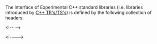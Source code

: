 {{title|Experimental C++ Standard Library headers}}
{{cpp/header/experimental/navbar}}

The interface of Experimental C++ standard libraries (i.e. libraries introduced by [[cpp/experimental|C++ TR's/TS's]]) is defined by the following collection of headers.

{{dsc begin}}
{{dsc h1|Execution {{stddoc|P2300}}}}
{{dsc|{{ttb|{{header|experimental/execution}}}} {{small|(P2300)}}|[[cpp/experimental/execution|Asynchronous execution on generic execution resources]]}}

{{dsc h1|Filesystem TS}}
{{dsc|{{ttb|{{header|experimental/filesystem}}}} {{mark since fs ts}}|[[cpp/experimental/fs|Filesystem library]]}}

{{dsc h1|Parallelism TS}}
{{dsc|{{ttb|{{header|experimental/algorithm}}}} {{mark since parallelism ts}}|[[cpp/experimental/parallelism#Parallelized versions of existing algorithms|Non-numeric parallel algorithms]]}}
{{dsc|{{ttb|{{header|experimental/execution_policy}}}} {{mark since parallelism ts}}|[[cpp/experimental/parallelism#Execution policies|Execution policies]]}}
{{dsc|{{ttb|{{header|experimental/exception_list}}}} {{mark since parallelism ts}}|[[cpp/experimental/parallelism#Exception lists|Parallel exceptions]]}}
{{dsc|{{ttb|{{header|experimental/numeric}}}} {{mark since parallelism ts}}|[[cpp/experimental/parallelism#Parallelized versions of existing algorithms|Numeric parallel algorithms]]}}

{{dsc h1|Library Fundamentals TS}}
{{dsc|{{ttb|{{header|experimental/algorithm}}}} {{mark since libfund ts}}|{{ltt|cpp/experimental/sample}} and {{ltt|cpp/experimental/search}}}}
{{dsc|{{ttb|{{header|experimental/any}}}} {{mark since libfund ts}}|{{ltt|cpp/experimental/any}}}}
{{dsc|{{ttb|{{header|experimental/chrono}}}} {{mark since libfund ts}}|[[cpp/experimental/type_trait_variable_templates|Variable templates for type traits]]}}
{{dsc|{{ttb|{{header|experimental/deque}}}} {{mark since libfund ts}}|[[cpp/experimental/lib_extensions/pmr_container|Convenience aliases for containers using polymorphic allocators]]}}
{{dsc|{{ttb|{{header|experimental/forward_list}}}} {{mark since libfund ts}}|[[cpp/experimental/lib_extensions/pmr_container|Convenience aliases for containers using polymorphic allocators]]}}
{{dsc|{{ttb|{{header|experimental/future}}}} {{mark since libfund ts}}|{{ltt|cpp/experimental/lib_extensions/promise}} and {{ltt|cpp/experimental/lib_extensions/packaged_task}} using polymorphic allocators}}
{{dsc|{{ttb|{{header|experimental/list}}}} {{mark since libfund ts}}|[[cpp/experimental/lib_extensions/pmr_container|Convenience aliases for containers using polymorphic allocators]]}}
{{dsc|{{ttb|{{header|experimental/functional}}}} {{mark since libfund ts}}|{{ltt|cpp/experimental/function}} using polymorphic allocators and [[cpp/experimental/lib_extensions#Sampling and searching algorithms|searchers]]}}
{{dsc|{{ttb|{{header|experimental/map}}}} {{mark since libfund ts}}|[[cpp/experimental/lib_extensions/pmr_container|Convenience aliases for containers using polymorphic allocators]]}}
{{dsc|{{ttb|{{header|experimental/memory}}}} {{mark since libfund ts}}|{{ltt|cpp/experimental/shared_ptr}} and {{ltt|cpp/experimental/weak_ptr}} with array support}}
{{dsc|{{ttb|{{header|experimental/memory_resource}}}} {{mark since libfund ts}}|[[cpp/experimental/lib_extensions|Polymorphic allocators and memory resources]]}}
{{dsc|{{ttb|{{header|experimental/optional}}}} {{mark since libfund ts}}|{{ltt|cpp/experimental/optional}}}}
{{dsc|{{ttb|{{header|experimental/ratio}}}} {{mark since libfund ts}}|[[cpp/experimental/type_trait_variable_templates|Variable templates for type traits]]}}
{{dsc|{{ttb|{{header|experimental/regex}}}} {{mark since libfund ts}}|[[cpp/experimental/lib_extensions/pmr_container|Convenience aliases for containers using polymorphic allocators]]}}
{{dsc|{{ttb|{{header|experimental/set}}}} {{mark since libfund ts}}|[[cpp/experimental/lib_extensions/pmr_container|Convenience aliases for containers using polymorphic allocators]]}}
{{dsc|{{ttb|{{header|experimental/string}}}} {{mark since libfund ts}}|[[cpp/experimental/lib_extensions/pmr_container|Convenience aliases for containers using polymorphic allocators]]}}
{{dsc|{{ttb|{{header|experimental/string_view}}}} {{mark since libfund ts}}|{{ltt|cpp/experimental/basic_string_view}}}}
{{dsc|{{ttb|{{header|experimental/system_error}}}} {{mark since libfund ts}}|[[cpp/experimental/type_trait_variable_templates|Variable templates for type traits]]}}
{{dsc|{{ttb|{{header|experimental/tuple}}}} {{mark since libfund ts}}|[[cpp/experimental/type_trait_variable_templates|Variable templates for type traits]] and {{ltt|cpp/experimental/apply}}}}
{{dsc|{{ttb|{{header|experimental/type_traits}}}} {{mark since libfund ts}}|[[cpp/experimental/type_trait_variable_templates|Variable templates for type traits]] and {{ltt|cpp/experimental/invocation_type}}}}
{{dsc|{{ttb|{{header|experimental/unordered_map}}}} {{mark since libfund ts}}|[[cpp/experimental/lib_extensions/pmr_container|Convenience aliases for containers using polymorphic allocators]]}}
{{dsc|{{ttb|{{header|experimental/unordered_set}}}} {{mark since libfund ts}}|[[cpp/experimental/lib_extensions/pmr_container|Convenience aliases for containers using polymorphic allocators]]}}
{{dsc|{{ttb|{{header|experimental/utility}}}} {{mark since libfund ts}}|{{ltt|cpp/experimental/erased_type}}}}
{{dsc|{{ttb|{{header|experimental/vector}}}} {{mark since libfund ts}}|[[cpp/experimental/lib_extensions/pmr_container|Convenience aliases for containers using polymorphic allocators]]}}

{{dsc h1|Concurrency TS}}
{{dsc|{{ttb|{{header|experimental/atomic}}}} {{mark since concurrency ts}}|{{ltt|cpp/experimental/atomic_shared_ptr}} and {{ltt|cpp/experimental/atomic_weak_ptr}}}}
{{dsc|{{ttb|{{header|experimental/barrier}}}} {{mark since concurrency ts}}|{{ltt|cpp/experimental/barrier}} and {{ltt|cpp/experimental/flex_barrier}}}}
{{dsc|{{ttb|{{header|experimental/future}}}} {{mark since concurrency ts}}|[[cpp/experimental/concurrency#Continuations and other extensions for std::future|Extensions for {{tt|std::future}}]]}}
{{dsc|{{ttb|{{header|experimental/latch}}}} {{mark since concurrency ts}}|{{ltt|cpp/experimental/latch}}}}

{{dsc h1|Library Fundamentals TS v2}}
{{dsc|{{ttb|{{header|experimental/algorithm}}}} {{mark since libfund ts 2}}|{{ltt|cpp/experimental/sample}} and {{ltt|cpp/experimental/shuffle}}}}
{{dsc|{{ttb|{{header|experimental/array}}}} {{mark since libfund ts 2}}|{{ltt|cpp/experimental/make_array}} and {{ltt|cpp/experimental/to_array}}}}
{{dsc|{{ttb|{{header|experimental/deque}}}} {{mark since libfund ts 2}}|{{ltt|cpp/experimental/deque/erase}} and {{ltt|cpp/experimental/deque/erase_if}}}}
{{dsc|{{ttb|{{header|experimental/forward_list}}}} {{mark since libfund ts 2}}|{{ltt|cpp/experimental/forward_list/erase}} and {{ltt|cpp/experimental/forward_list/erase_if}}}}
{{dsc|{{ttb|{{header|experimental/functional}}}} {{mark since libfund ts 2}}|{{ltt|cpp/experimental/not_fn}}}}
{{dsc|{{ttb|{{header|experimental/iterator}}}} {{mark since libfund ts 2}}|{{ltt|cpp/experimental/ostream_joiner}}}}
{{dsc|{{ttb|{{header|experimental/list}}}} {{mark since libfund ts 2}}|{{ltt|cpp/experimental/list/erase}} and {{ltt|cpp/experimental/list/erase_if}}}}
{{dsc|{{ttb|{{header|experimental/map}}}} {{mark since libfund ts 2}}|{{ltt|cpp/experimental/map/erase_if}} and {{ltt|cpp/experimental/multimap/erase_if}}}}
{{dsc|{{ttb|{{header|experimental/memory}}}} {{mark since libfund ts 2}}|{{ltt|cpp/experimental/observer_ptr}}}}
{{dsc|{{ttb|{{header|experimental/numeric}}}} {{mark since libfund ts 2}}|{{ltt|cpp/experimental/gcd}} and {{ltt|cpp/experimental/lcm}}}}
{{dsc|{{ttb|{{header|experimental/propagate_const}}}} {{mark since libfund ts 2}}|{{ltt|cpp/experimental/propagate_const}}}}
{{dsc|{{ttb|{{header|experimental/random}}}} {{mark since libfund ts 2}}|{{ltt|cpp/experimental/randint}} and {{ltt|cpp/experimental/reseed}}}}
{{dsc|{{ttb|{{header|experimental/set}}}} {{mark since libfund ts 2}}|{{ltt|cpp/experimental/set/erase_if}} and {{ltt|cpp/experimental/multiset/erase_if}}}}
{{dsc|{{ttb|{{header|experimental/source_location}}}} {{mark since libfund ts 2}}|{{ltt|cpp/experimental/source_location}}}}
{{dsc|{{ttb|{{header|experimental/string}}}} {{mark since libfund ts 2}}|{{ltt|cpp/experimental/basic_string/erase}} and {{ltt|cpp/experimental/basic_string/erase_if}}}}
{{dsc|{{ttb|{{header|experimental/type_traits}}}} {{mark since libfund ts 2}}|[[cpp/experimental/lib_extensions_2|Metafunctions and detection idiom]]}}
{{dsc|{{ttb|{{header|experimental/unordered_map}}}} {{mark since libfund ts 2}}|{{ltt|cpp/experimental/unordered_map/erase_if}} and {{ltt|cpp/experimental/unordered_multimap/erase_if}}}}
{{dsc|{{ttb|{{header|experimental/unordered_set}}}} {{mark since libfund ts 2}}|{{ltt|cpp/experimental/unordered_set/erase_if}} and {{ltt|cpp/experimental/unordered_multiset/erase_if}}}}
{{dsc|{{ttb|{{header|experimental/vector}}}} {{mark since libfund ts 2}}|{{ltt|cpp/experimental/vector/erase}} and {{ltt|cpp/experimental/vector/erase_if}}}}

{{dsc h1|Ranges TS}}
{{dsc|{{ttb|{{header|experimental/ranges/algorithm}}}} {{mark since ranges ts}}|[[cpp/experimental/ranges#Algorithms|Algorithms library]]}}
{{dsc|{{ttb|{{header|experimental/ranges/concepts}}}} {{mark since ranges ts}}|[[cpp/experimental/ranges#Concepts|Concepts library]]}}
{{dsc|{{ttb|{{header|experimental/ranges/functional}}}} {{mark since ranges ts}}|[[cpp/experimental/ranges#Function objects|Function objects]]}}
{{dsc|{{ttb|{{header|experimental/ranges/iterator}}}} {{mark since ranges ts}}|[[cpp/experimental/ranges#Iterators|Iterators library]]}}
{{dsc|{{ttb|{{header|experimental/ranges/random}}}} {{mark since ranges ts}}|{{rconcept|UniformRandomNumberGenerator}} concept}}
{{dsc|{{ttb|{{header|experimental/ranges/range}}}} {{mark since ranges ts}}|[[cpp/experimental/ranges#Ranges|Ranges library]]}}
{{dsc|{{ttb|{{header|experimental/ranges/tuple}}}} {{mark since ranges ts}}|[[cpp/experimental/ranges#Tagged pairs and tuples|Tagged tuples]]}}
{{dsc|{{ttb|{{header|experimental/ranges/type_traits}}}} {{mark since ranges ts}}|[[cpp/experimental/ranges#Metaprogramming and type traits|Metaprogramming and type traits]]}}
{{dsc|{{ttb|{{header|experimental/ranges/utility}}}} {{mark since ranges ts}}|[[cpp/experimental/ranges#Utility components|Utility components]]}}
&lt;!--
{{dsc h1|Coroutines TS}}
{{dsc|{{ttb|{{header|experimental/coroutine}}}} {{mark since coro ts}}|[[cpp/experimental/coroutine|Coroutines support library]]}}
--&gt;
{{dsc h1|Networking TS}}
{{dsc|{{ttb|{{header|experimental/buffer}}}} {{mark since networking ts}}|[[cpp/experimental/networking#Buffers and buffer-oriented streams|Buffers]]}}
{{dsc|{{ttb|{{header|experimental/executor}}}} {{mark since networking ts}}|[[cpp/experimental/networking#Asynchronous model|Asynchronous model]]}}
{{dsc|{{ttb|{{header|experimental/internet}}}} {{mark since networking ts}}|[[cpp/experimental/networking#Internet protocol|Internet protocol]]}}
{{dsc|{{ttb|{{header|experimental/io_context}}}} {{mark since networking ts}}|[[cpp/experimental/networking#Basic I/O services|Basic I/O services]]}}
{{dsc|{{ttb|{{header|experimental/net}}}} {{mark since networking ts}}|Convenience header that includes every other Networking TS header}}
{{dsc|{{ttb|{{header|experimental/netfwd}}}} {{mark since networking ts}}|Contains forward declarations of major Networking TS components}}
{{dsc|{{ttb|{{header|experimental/socket}}}} {{mark since networking ts}}|[[cpp/experimental/networking#Sockets and socket streams|Sockets]]}}
{{dsc|{{ttb|{{header|experimental/timer}}}} {{mark since networking ts}}|Timers}}

{{dsc h1|Parallelism TS v2}}
{{dsc|{{ttb|{{header|experimental/algorithm}}}} {{mark since parallelism ts 2}}|[[cpp/experimental/parallelism 2#Parallel algorithms|Non-numeric parallel algorithms]]}}
{{dsc|{{ttb|{{header|experimental/execution_policy}}}} {{mark since parallelism ts 2}}|[[cpp/experimental/parallelism 2#Execution policies|{{tt|unseq}} and {{tt|vec}} policies]]}}
{{dsc|{{ttb|{{header|experimental/simd}}}} {{mark since parallelism ts 2}}|[[cpp/experimental/simd|Data-parallel types]]}}
{{dsc|{{ttb|{{header|experimental/task_block}}}} {{mark since parallelism ts 2}}|[[cpp/experimental/parallelism 2#Task Block|Task block]]}}

{{dsc h1|Reflection TS}}
{{dsc|{{ttb|{{header|experimental/reflect}}}} {{mark since reflection ts}}|[[cpp/experimental/reflect#Library support|Static reflection support library]]}}
&lt;!--{{dsc|{{ttb|{{header|experimental/meta}}}} {{mark since reflection ts}}|
Meta functions|[[cpp/experimental/reflect|Static reflection support library]]}}--&gt;

{{dsc h1|Library Fundamentals TS v3}}
{{dsc|{{ttb|{{header|experimental/scope}}}} {{mark since libfund ts 3}}|{{ltt|cpp/experimental/scope_exit}}, {{ltt|cpp/experimental/scope_fail}}, {{ltt|cpp/experimental/scope_success}} and {{ltt|cpp/experimental/unique_resource}}}}
{{dsc end}}

{{langlinks|ar|de|es|fr|it|ja|pt|ru|zh}}